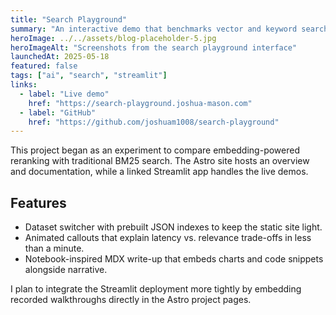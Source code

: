 ```yaml
---
title: "Search Playground"
summary: "An interactive demo that benchmarks vector and keyword search approaches side by side."
heroImage: ../../assets/blog-placeholder-5.jpg
heroImageAlt: "Screenshots from the search playground interface"
launchedAt: 2025-05-18
featured: false
tags: ["ai", "search", "streamlit"]
links:
  - label: "Live demo"
    href: "https://search-playground.joshua-mason.com"
  - label: "GitHub"
    href: "https://github.com/joshuam1008/search-playground"
---
```


This project began as an experiment to compare embedding-powered reranking with traditional BM25 search. The Astro site hosts an overview and documentation, while a linked Streamlit app handles the live demos.

## Features

- Dataset switcher with prebuilt JSON indexes to keep the static site light.
- Animated callouts that explain latency vs. relevance trade-offs in less than a minute.
- Notebook-inspired MDX write-up that embeds charts and code snippets alongside narrative.

I plan to integrate the Streamlit deployment more tightly by embedding recorded walkthroughs directly in the Astro project pages.
